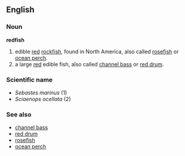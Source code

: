 {{Wikipedia}}
==English==

===Noun===
'''redfish'''
# edible [[red]] [[rockfish]], found in North America, also called [[rosefish]] or [[ocean perch]].
# a large [[red]] edible fish, also called [[channel bass]] or [[red drum]].

===Scientific name===
*''Sebastes marinus'' (1)
*''Sciaenops ocellata'' (2)

===See also===
*[[channel bass]]
*[[red drum]]
*[[rosefish]]
*[[ocean perch]]
